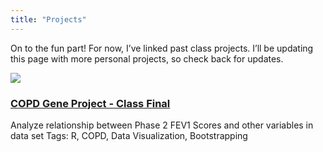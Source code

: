 ```yaml
---
title: "Projects"
---
```


On to the fun part! For now, I've linked past class projects. I'll be updating this page with more personal projects, so check back for updates.

::: grid
::: card
![](project-thumbnails/COPD.png)

### [COPD Gene Project - Class Final](projects-folder/COPD_gene_project.html)

Analyze relationship between Phase 2 FEV1 Scores and other variables in data set Tags: R, COPD, Data Visualization, Bootstrapping
:::
:::
